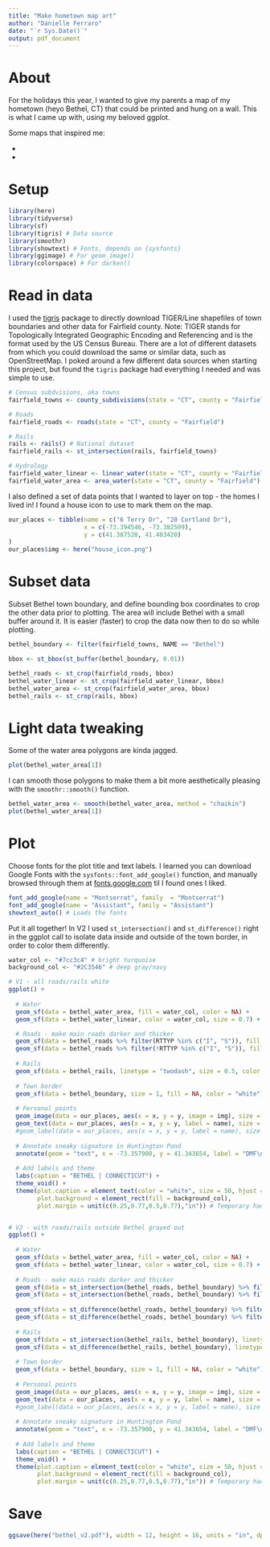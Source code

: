 ```yaml
---
title: "Make hometown map art"
author: "Danielle Ferraro"
date: "`r Sys.Date()`"
output: pdf_document
---
```


# About

For the holidays this year, I wanted to give my parents a map of my hometown (heyo Bethel, CT) that could be printed and hung on a wall. This is what I came up with, using my beloved ggplot.

Some maps that inspired me:

- [](https://twitter.com/taraskaduk/status/1207295701983670274) 
- [](https://erdavis.com/2019/07/27/the-beautiful-hidden-logic-of-cities/)

# Setup

```r
library(here)
library(tidyverse)
library(sf)
library(tigris) # Data source
library(smoothr) 
library(showtext) # Fonts, depends on {sysfonts}
library(ggimage) # For geom_image()
library(colorspace) # For darken()
```

# Read in data

I used the [tigris](https://github.com/walkerke/tigris) package to directly download TIGER/Line shapefiles of town boundaries and other data for Fairfield county. Note: TIGER stands for Topologically Integrated Geographic Encoding and Referencing and is the format used by the US Census Bureau. There are a lot of different datasets from which you could download the same or similar data, such as OpenStreetMap. I poked around a few different data sources when starting this project, but found the `tigris` package had everything I needed and was simple to use. 
```r
# Census subdvisions, aka towns
fairfield_towns <- county_subdivisions(state = "CT", county = "Fairfield")

# Roads
fairfield_roads <- roads(state = "CT", county = "Fairfield")

# Rails
rails <- rails() # National dataset
fairfield_rails <- st_intersection(rails, fairfield_towns)

# Hydrology
fairfield_water_linear <- linear_water(state = "CT", county = "Fairfield")
fairfield_water_area <- area_water(state = "CT", county = "Fairfield")
```

I also defined a set of data points that I wanted to layer on top - the homes I lived in! I found a house icon to use to mark them on the map.
```r
our_places <- tibble(name = c("6 Terry Dr", "20 Cortland Dr"),
                     x = c(-73.394546, -73.382509),
                     y = c(41.387528, 41.403420)
)
our_places$img <- here("house_icon.png")
```

# Subset data

Subset Bethel town boundary, and define bounding box coordinates to crop the other data prior to plotting. The area will include Bethel with a small buffer around it. It is easier (faster) to crop the data now then to do so while plotting.
```r
bethel_boundary <- filter(fairfield_towns, NAME == "Bethel")

bbox <- st_bbox(st_buffer(bethel_boundary, 0.01))

bethel_roads <- st_crop(fairfield_roads, bbox)
bethel_water_linear <- st_crop(fairfield_water_linear, bbox)
bethel_water_area <- st_crop(fairfield_water_area, bbox)
bethel_rails <- st_crop(rails, bbox)
```

# Light data tweaking

Some of the water area polygons are kinda jagged. 
```r
plot(bethel_water_area[1])
```

I can smooth those polygons to make them a bit more aesthetically pleasing with the `smoothr::smooth()` function.
```r
bethel_water_area <- smooth(bethel_water_area, method = "chaikin")
plot(bethel_water_area[1])
```

# Plot

Choose fonts for the plot title and text labels. I learned you can download Google Fonts with the `sysfonts::font_add_google()` function, and manually browsed through them at [fonts.google.com](https://fonts.google.com/) til I found ones I liked.
```r
font_add_google(name = "Montserrat", family  = "Montserrat")
font_add_google(name = "Assistant", family = "Assistant")
showtext_auto() # Loads the fonts
```

Put it all together! In V2 I used `st_intersection()` and `st_difference()` right in the ggplot call to isolate data inside and outside of the town border, in order to color them differently.
```r
water_col <- "#7cc3c4" # bright turquoise
background_col <- "#2C3546" # deep gray/navy

# V1 - all roads/rails white
ggplot() +
  
  # Water
  geom_sf(data = bethel_water_area, fill = water_col, color = NA) +
  geom_sf(data = bethel_water_linear, color = water_col, size = 0.7) +

  # Roads - make main roads darker and thicker
  geom_sf(data = bethel_roads %>% filter(RTTYP %in% c("I", "S")), fill = NA, color = "white", size = 0.5) + 
  geom_sf(data = bethel_roads %>% filter(!RTTYP %in% c("I", "S")), fill = NA, color = "white", size = 0.2) + 
  
  # Rails
  geom_sf(data = bethel_rails, linetype = "twodash", size = 0.5, color = "white") +
    
  # Town border
  geom_sf(data = bethel_boundary, size = 1, fill = NA, color = "white") + 
  
  # Personal points
  geom_image(data = our_places, aes(x = x, y = y, image = img), size = 0.01, asp = 0.75, nudge_x = 0.00025) +
  geom_text(data = our_places, aes(x = x, y = y, label = name), size = 3, color = "white", family = "Assistant", fontface = "bold", hjust = -0.17) +
  #geom_label(data = our_places, aes(x = x, y = y, label = name), size = 3, label.size = NA, alpha = 0.1, color = "white", family = "Assistant", fontface = "bold", hjust = -0.15) +
  
  # Annotate sneaky signature in Huntington Pond
  annotate(geom = "text", x = -73.357900, y = 41.343654, label = "DMF\n2020", color = darken(water_col), size = 0.8, alpha = 0.4) +
  
  # Add labels and theme
  labs(caption = "BETHEL | CONNECTICUT") +
  theme_void() +
  theme(plot.caption = element_text(color = "white", size = 50, hjust = 0.5, family = "Montserrat"),
        plot.background = element_rect(fill = background_col),
        plot.margin = unit(c(0.25,0.77,0.5,0.77),"in")) # Temporary hack to make bg color fill the pdf


# V2 - with roads/rails outside Bethel grayed out 
ggplot() +
  
  # Water
  geom_sf(data = bethel_water_area, fill = water_col, color = NA) +
  geom_sf(data = bethel_water_linear, color = water_col, size = 0.7) +
  
  # Roads - make main roads darker and thicker
  geom_sf(data = st_intersection(bethel_roads, bethel_boundary) %>% filter(RTTYP %in% c("I", "S")), fill = NA, color = "white", size = 0.5) + 
  geom_sf(data = st_intersection(bethel_roads, bethel_boundary) %>% filter(!RTTYP %in% c("I", "S")), fill = NA, color = "white", size = 0.2) + 
  
  geom_sf(data = st_difference(bethel_roads, bethel_boundary) %>% filter(RTTYP %in% c("I", "S")), fill = NA, color = darken("white", 0.3), size = 0.5) + 
  geom_sf(data = st_difference(bethel_roads, bethel_boundary) %>% filter(!RTTYP %in% c("I", "S")), fill = NA, color = darken("white", 0.3), size = 0.2) +
  
  # Rails
  geom_sf(data = st_intersection(bethel_rails, bethel_boundary), linetype = "twodash", size = 0.5, color = "white") +
  geom_sf(data = st_difference(bethel_rails, bethel_boundary), linetype = "twodash", size = 0.5, color = darken("white", 0.3)) +
  
  # Town border
  geom_sf(data = bethel_boundary, size = 1, fill = NA, color = "white") + 
  
  # Personal points
  geom_image(data = our_places, aes(x = x, y = y, image = img), size = 0.01, asp = 0.75, nudge_x = 0.00025) +
  geom_text(data = our_places, aes(x = x, y = y, label = name), size = 3, color = "white", family = "Assistant", fontface = "bold", hjust = -0.17) +
  #geom_label(data = our_places, aes(x = x, y = y, label = name), size = 3, label.size = NA, alpha = 0.1, color = "white", family = "Assistant", fontface = "bold", hjust = -0.15) +
  
  # Annotate sneaky signature in Huntington Pond
  annotate(geom = "text", x = -73.357900, y = 41.343654, label = "DMF\n2020", color = darken(water_col), size = 0.8, alpha = 0.4) +
  
  # Add labels and theme
  labs(caption = "BETHEL | CONNECTICUT") +
  theme_void() +
  theme(plot.caption = element_text(color = "white", size = 50, hjust = 0.5, family = "Montserrat"),
        plot.background = element_rect(fill = background_col),
        plot.margin = unit(c(0.25,0.77,0.5,0.77),"in")) # Temporary hack to make bg color fill the pdf
```


# Save

```r
ggsave(here("bethel_v2.pdf"), width = 12, height = 16, units = "in", dpi = "retina")
```